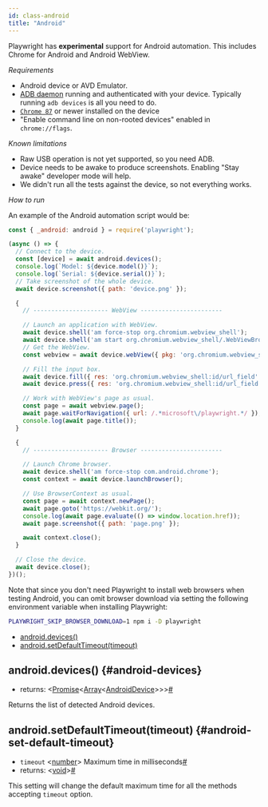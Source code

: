 ```yaml
---
id: class-android
title: "Android"
---
```


Playwright has **experimental** support for Android automation. This includes Chrome for Android and Android WebView.

*Requirements*
* Android device or AVD Emulator.
* [ADB daemon](https://developer.android.com/studio/command-line/adb) running and authenticated with your device. Typically running `adb devices` is all you need to do.
* [`Chrome 87`](https://play.google.com/store/apps/details?id=com.android.chrome) or newer installed on the device
* "Enable command line on non-rooted devices" enabled in `chrome://flags`.

*Known limitations*
* Raw USB operation is not yet supported, so you need ADB.
* Device needs to be awake to produce screenshots. Enabling "Stay awake" developer mode will help.
* We didn't run all the tests against the device, so not everything works.

*How to run*

An example of the Android automation script would be:

```js
const { _android: android } = require('playwright');

(async () => {
  // Connect to the device.
  const [device] = await android.devices();
  console.log(`Model: ${device.model()}`);
  console.log(`Serial: ${device.serial()}`);
  // Take screenshot of the whole device.
  await device.screenshot({ path: 'device.png' });

  {
    // --------------------- WebView -----------------------

    // Launch an application with WebView.
    await device.shell('am force-stop org.chromium.webview_shell');
    await device.shell('am start org.chromium.webview_shell/.WebViewBrowserActivity');
    // Get the WebView.
    const webview = await device.webView({ pkg: 'org.chromium.webview_shell' });

    // Fill the input box.
    await device.fill({ res: 'org.chromium.webview_shell:id/url_field' }, 'github.com/microsoft/playwright');
    await device.press({ res: 'org.chromium.webview_shell:id/url_field' }, 'Enter');

    // Work with WebView's page as usual.
    const page = await webview.page();
    await page.waitForNavigation({ url: /.*microsoft\/playwright.*/ });
    console.log(await page.title());
  }

  {
    // --------------------- Browser -----------------------

    // Launch Chrome browser.
    await device.shell('am force-stop com.android.chrome');
    const context = await device.launchBrowser();

    // Use BrowserContext as usual.
    const page = await context.newPage();
    await page.goto('https://webkit.org/');
    console.log(await page.evaluate(() => window.location.href));
    await page.screenshot({ path: 'page.png' });

    await context.close();
  }

  // Close the device.
  await device.close();
})();
```

Note that since you don't need Playwright to install web browsers when testing Android, you can omit browser download via setting the following environment variable when installing Playwright:

```bash
PLAYWRIGHT_SKIP_BROWSER_DOWNLOAD=1 npm i -D playwright
```


- [android.devices()](./api/class-android.mdx#android-devices)
- [android.setDefaultTimeout(timeout)](./api/class-android.mdx#android-set-default-timeout)

## android.devices() {#android-devices}
- returns:<a aria-hidden="true" tabindex="-1" class="list-anchor-link" id="android-devices-return"/> &#60;[Promise]<[Array]<[AndroidDevice]>>&#62;<a href="#android-devices-return" class="list-anchor">#</a>

Returns the list of detected Android devices.

## android.setDefaultTimeout(timeout) {#android-set-default-timeout}
- `timeout`<a aria-hidden="true" tabindex="-1" class="list-anchor-link" id="android-set-default-timeout-option-timeout"/> &#60;[number]&#62; Maximum time in milliseconds<a href="#android-set-default-timeout-option-timeout" class="list-anchor">#</a>
- returns:<a aria-hidden="true" tabindex="-1" class="list-anchor-link" id="android-set-default-timeout-return"/> &#60;[void]&#62;<a href="#android-set-default-timeout-return" class="list-anchor">#</a>

This setting will change the default maximum time for all the methods accepting `timeout` option.

[Accessibility]: ./api/class-accessibility.mdx "Accessibility"
[Android]: ./api/class-android.mdx "Android"
[AndroidDevice]: ./api/class-androiddevice.mdx "AndroidDevice"
[AndroidInput]: ./api/class-androidinput.mdx "AndroidInput"
[AndroidSocket]: ./api/class-androidsocket.mdx "AndroidSocket"
[AndroidWebView]: ./api/class-androidwebview.mdx "AndroidWebView"
[ApiRequest]: ./api/class-apirequest.mdx "ApiRequest"
[ApiRequestContext]: ./api/class-apirequestcontext.mdx "ApiRequestContext"
[ApiResponse]: ./api/class-apiresponse.mdx "ApiResponse"
[Browser]: ./api/class-browser.mdx "Browser"
[BrowserContext]: ./api/class-browsercontext.mdx "BrowserContext"
[BrowserServer]: ./api/class-browserserver.mdx "BrowserServer"
[BrowserType]: ./api/class-browsertype.mdx "BrowserType"
[CDPSession]: ./api/class-cdpsession.mdx "CDPSession"
[ConsoleMessage]: ./api/class-consolemessage.mdx "ConsoleMessage"
[Coverage]: ./api/class-coverage.mdx "Coverage"
[Dialog]: ./api/class-dialog.mdx "Dialog"
[Download]: ./api/class-download.mdx "Download"
[Electron]: ./api/class-electron.mdx "Electron"
[ElectronApplication]: ./api/class-electronapplication.mdx "ElectronApplication"
[ElementHandle]: ./api/class-elementhandle.mdx "ElementHandle"
[FileChooser]: ./api/class-filechooser.mdx "FileChooser"
[Frame]: ./api/class-frame.mdx "Frame"
[JSHandle]: ./api/class-jshandle.mdx "JSHandle"
[Keyboard]: ./api/class-keyboard.mdx "Keyboard"
[Locator]: ./api/class-locator.mdx "Locator"
[Logger]: ./api/class-logger.mdx "Logger"
[Mouse]: ./api/class-mouse.mdx "Mouse"
[Page]: ./api/class-page.mdx "Page"
[Playwright]: ./api/class-playwright.mdx "Playwright"
[Request]: ./api/class-request.mdx "Request"
[Response]: ./api/class-response.mdx "Response"
[Route]: ./api/class-route.mdx "Route"
[Selectors]: ./api/class-selectors.mdx "Selectors"
[TimeoutError]: ./api/class-timeouterror.mdx "TimeoutError"
[Touchscreen]: ./api/class-touchscreen.mdx "Touchscreen"
[Tracing]: ./api/class-tracing.mdx "Tracing"
[Video]: ./api/class-video.mdx "Video"
[WebSocket]: ./api/class-websocket.mdx "WebSocket"
[Worker]: ./api/class-worker.mdx "Worker"
[Fixtures]: ./api/class-fixtures.mdx "Fixtures"
[Test]: ./api/class-test.mdx "Test"
[TestConfig]: ./api/class-testconfig.mdx "TestConfig"
[TestError]: ./api/class-testerror.mdx "TestError"
[TestInfo]: ./api/class-testinfo.mdx "TestInfo"
[TestOptions]: ./api/class-testoptions.mdx "TestOptions"
[TestProject]: ./api/class-testproject.mdx "TestProject"
[WorkerInfo]: ./api/class-workerinfo.mdx "WorkerInfo"
[Location]: ./api/class-location.mdx "Location"
[Reporter]: ./api/class-reporter.mdx "Reporter"
[Suite]: ./api/class-suite.mdx "Suite"
[TestCase]: ./api/class-testcase.mdx "TestCase"
[TestResult]: ./api/class-testresult.mdx "TestResult"
[TestStep]: ./api/class-teststep.mdx "TestStep"
[Element]: https://developer.mozilla.org/en-US/docs/Web/API/element "Element"
[EvaluationArgument]: ./core-concepts.mdx#evaluation-argument "EvaluationArgument"
[Promise]: https://developer.mozilla.org/en-US/docs/Web/JavaScript/Reference/Global_Objects/Promise "Promise"
[iterator]: https://developer.mozilla.org/en-US/docs/Web/JavaScript/Reference/Iteration_protocols "Iterator"
[origin]: https://developer.mozilla.org/en-US/docs/Glossary/Origin "Origin"
[selector]: https://developer.mozilla.org/en-US/docs/Web/CSS/CSS_Selectors "selector"
[Serializable]: https://developer.mozilla.org/en-US/docs/Web/JavaScript/Reference/Global_Objects/JSON/stringify#Description "Serializable"
[UIEvent.detail]: https://developer.mozilla.org/en-US/docs/Web/API/UIEvent/detail "UIEvent.detail"
[UnixTime]: https://en.wikipedia.org/wiki/Unix_time "Unix Time"
[xpath]: https://developer.mozilla.org/en-US/docs/Web/XPath "xpath"

[Array]: https://developer.mozilla.org/en-US/docs/Web/JavaScript/Reference/Global_Objects/Array "Array"
[boolean]: https://developer.mozilla.org/en-US/docs/Web/JavaScript/Data_structures#Boolean_type "Boolean"
[Buffer]: https://nodejs.org/api/buffer.html#buffer_class_buffer "Buffer"
[ChildProcess]: https://nodejs.org/api/child_process.html "ChildProcess"
[Error]: https://nodejs.org/api/errors.html#errors_class_error "Error"
[EventEmitter]: https://nodejs.org/api/events.html#events_class_eventemitter "EventEmitter"
[function]: https://developer.mozilla.org/en-US/docs/Web/JavaScript/Reference/Global_Objects/Function "Function"
[Map]: https://developer.mozilla.org/en-US/docs/Web/JavaScript/Reference/Global_Objects/Map "Map"
[null]: https://developer.mozilla.org/en-US/docs/Web/JavaScript/Reference/Global_Objects/null "null"
[number]: https://developer.mozilla.org/en-US/docs/Web/JavaScript/Data_structures#Number_type "Number"
[Object]: https://developer.mozilla.org/en-US/docs/Web/JavaScript/Reference/Global_Objects/Object "Object"
[Promise]: https://developer.mozilla.org/en-US/docs/Web/JavaScript/Reference/Global_Objects/Promise "Promise"
[Readable]: https://nodejs.org/api/stream.html#stream_class_stream_readable "Readable"
[RegExp]: https://developer.mozilla.org/en-US/docs/Web/JavaScript/Reference/Global_Objects/RegExp "RegExp"
[string]: https://developer.mozilla.org/en-US/docs/Web/JavaScript/Data_structures#String_type "string"
[void]: https://developer.mozilla.org/en-US/docs/Web/JavaScript/Reference/Global_Objects/undefined "void"
[URL]: https://nodejs.org/api/url.html "URL"

[all available image tags]: https://mcr.microsoft.com/v2/playwright/tags/list "all available image tags"
[Docker Hub]: https://hub.docker.com/_/microsoft-playwright "Docker Hub"
[Dockerfile.focal]: https://github.com/microsoft/playwright/blob/master/utils/docker/Dockerfile.focal "Dockerfile.focal"
